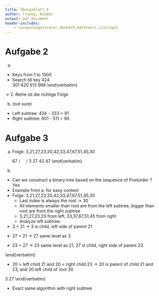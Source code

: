 ```yaml
---
title: Übungsblatt 6
author: Truong, Diebel
output: pdf_document
header-includes:
    - \usepackage{xcolor,amsmath,mathtools,listings}
---
```


# Aufgabe 2
a.
- Keys from 1 to 1000
- Search till key 424
\begin{verbatim}
         424
       /    \
    407      516
    / \     /   \
  301 420  513  966
\end{verbatim}

$\rightarrow$ 2. Reihe ist die richtige Folge

b. (not sure)
- Left subtree: 424 - 333 = 91
- Right subtree: 601 - 511 = 90

# Aufgabe 3
a.
Folge: 3,21,27,23,20,42,33,47,67,51,45,30
\begin{verbatim}
           30
         /    \
        /      \
     20         51
     / \      /    \
   21  23    33    67
   /     \    \    /
3       27  42  47
\end{verbatim}

b.
- Can we construct a binary tree based on the sequence of Postorder ? Yes
- Example from a. for easy context
- Folge: 3,21,27,23,20,42,33,47,67,51,45,30
  - Last index is always the root $\rightarrow$ 30
  - All elements smaller than root are from the left subtree, bigger than root are from the right subtree
  - 3,21,27,23,20 from left, 33,37,67,51,45 from right
  - Analyze left subtree:

- 3 < 21 $\rightarrow$ 3 is child, left side of parent 21

\begin{verbatim}
   21
  /
 3
\end{verbatim}

- 27 > 21 $\rightarrow$ 27 same level as 3

\begin{verbatim}
   21
  /
 3    27
\end{verbatim}

- 23 < 27 $\rightarrow$ 23 same level as 21, 27 is child, right side of parent 23

\begin{verbatim}
   21  23
  /     \
 3      27
\end{verbatim}

- 20 > left child 21 and 20 < right child 23 $\rightarrow$ 20 is parent of child 21 and 23, and 20 left child of root 30

\begin{verbatim}
      30
     /
    20
   /  \
  21   23
  /     \
 3      27
\end{verbatim}

  - Exact same algorithm with right subtree
